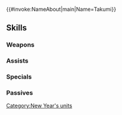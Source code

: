 {{#invoke:NameAbout|main|Name=Takumi}}{{HeroPage Tabs}}
{{Hero Infobox
|Name=Takumi
|Title=Prince of Soup
|GrowthModifier=Gen 2
|WeaponType=Colorless Dagger
|MoveType=Infantry
|Origin=Fire Emblem Fates
|Gender=Male
|actorEN=Michael Sinterniklaas
|actorJP=梶裕貴
|artist=Tobi
|releaseDate=December 31, 2017
|TagID=年明けタクミ
|InternalID=201
|Properties=special,tiara,specRate_202202
|cv1=11
|cv2=200900
|description=The Hoshidan prince who wields the divine bow Fujin Yumi. Loves miso soup, but loves ozoni, eaten at the New Year, just as much. Appears in Fire Emblem Fates.
}}
{{Stats Page
|Lv1HP=18|Lv1ATK=8|Lv1SPD=10|Lv1DEF=4|Lv1RES=5
|GRHP=50|GRATK=60|GRSPD=55|GRDEF=30|GRRES=50
}}
==Skills==
===Weapons===
{{Weapons Table
|weapon1=Iron Dagger
|weapon1Default=1
|weapon1Unlock=1
|weapon2=Steel Dagger
|weapon2Default=3
|weapon2Unlock=2
|weapon3=Kagami Mochi
|weapon3Default=4
|weapon3Unlock=3
|weapon4=Kagami Mochi+
|weapon4Default=5
|weapon4Unlock=5
}}
===Assists===
{{Assists Table}}
===Specials===
{{Specials Table
|special1=New Moon
|special1Default=4
|special1Unlock=3
|special2=Moonbow
|special2Unlock=4
}}
===Passives===
{{Passives Table
|passiveA1=Atk/Res Bond 1
|passiveA2=Atk/Res Bond 2
|passiveA3=Atk/Res Bond 3
|passiveA1Unlock=3
|passiveA2Unlock=4
|passiveA3Unlock=5
|passiveB1=Bowbreaker 1
|passiveB2=Bowbreaker 2
|passiveB3=Bowbreaker 3
|passiveB1Unlock=1
|passiveB2Unlock=2
|passiveB3Unlock=4
}}
{{Heroes Navbox}}
[[Category:New Year's units]]